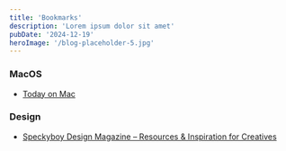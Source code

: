 ```yaml
---
title: 'Bookmarks'
description: 'Lorem ipsum dolor sit amet'
pubDate: '2024-12-19'
heroImage: '/blog-placeholder-5.jpg'
---
```



### MacOS

- [Today on Mac](https://todayonmac.com/)


### Design

- [Speckyboy Design Magazine – Resources & Inspiration for Creatives](https://speckyboy.com/)